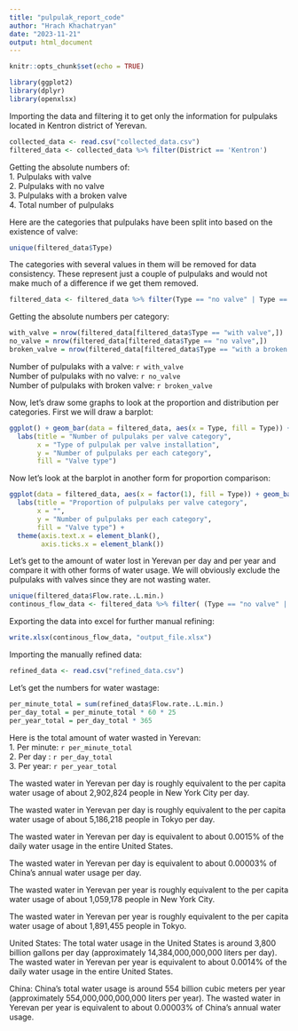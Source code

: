```yaml
---
title: "pulpulak_report_code"
author: "Hrach Khachatryan"
date: "2023-11-21"
output: html_document
---
```


```r
knitr::opts_chunk$set(echo = TRUE)
```


```r
library(ggplot2)
library(dplyr)
library(openxlsx)

```

Importing the data and filtering it to get only the information for pulpulaks located in Kentron district of Yerevan.

```r
collected_data <- read.csv("collected_data.csv")
filtered_data <- collected_data %>% filter(District == 'Kentron')

```


Getting the absolute numbers of: \
1. Pulpulaks with valve \
2. Pulpulaks with no valve  \
3. Pulpulaks with a broken valve  
4. Total number of pulpulaks 

Here are the categories that pulpulaks have been split into based on the existence of valve:

```r
unique(filtered_data$Type)
```

The categories with several values in them will be removed for data consistency. These represent just a couple of pulpulaks and would not make much of a difference if we get them removed.

```r
filtered_data <- filtered_data %>% filter(Type == "no valve" | Type == "with a broken valve" | Type == "with valve" )
```

Getting the absolute numbers per category:
```r
with_valve = nrow(filtered_data[filtered_data$Type == "with valve",])
no_valve = nrow(filtered_data[filtered_data$Type == "no valve",])
broken_valve = nrow(filtered_data[filtered_data$Type == "with a broken valve",])
```

Number of pulpulaks with a valve: `r with_valve` \
Number of pulpulaks with no valve: `r no_valve` \
Number of pulpulaks with broken valve: `r broken_valve` \

Now, let's draw some graphs to look at the proportion and distribution per categories.
First we will draw a barplot:
```r
ggplot() + geom_bar(data = filtered_data, aes(x = Type, fill = Type)) +
  labs(title = "Number of pulpulaks per valve category",
       x = "Type of pulpulak per valve installation",
       y = "Number of pulpulaks per each category",
       fill = "Valve type")
```


Now let's look at the barplot in another form for proportion comparison:
```r
ggplot(data = filtered_data, aes(x = factor(1), fill = Type)) + geom_bar() +
  labs(title = "Proportion of pulpulaks per valve category",
       x = "",
       y = "Number of pulpulaks per each category",
       fill = "Valve type") +
  theme(axis.text.x = element_blank(),
        axis.ticks.x = element_blank())
```
Let's get to the amount of water lost in Yerevan per day and per year and compare it with other forms of water usage. We will obviously exclude the pulpulaks with valves since they are not wasting water.

```r
unique(filtered_data$Flow.rate..L.min.)
continous_flow_data <- filtered_data %>% filter( (Type == "no valve" | Type == "with a broken valve") & Flow.rate..L.min. != "no flow/broken" & Flow.rate..L.min. != "Not working " & Flow.rate..L.min. !=  "Not working")
```

Exporting the data into excel for further manual refining:
```r
write.xlsx(continous_flow_data, "output_file.xlsx")

```

Importing the manually refined data:
```r
refined_data <- read.csv("refined_data.csv")
```

Let's get the numbers for water wastage:
```r
per_minute_total = sum(refined_data$Flow.rate..L.min.)
per_day_total = per_minute_total * 60 * 25
per_year_total = per_day_total * 365
```

Here is the total amount of water wasted in Yerevan: \
1. Per minute: `r per_minute_total` \
2. Per day : `r per_day_total` \
3. Per year: `r per_year_total` \

The wasted water in Yerevan per day is roughly equivalent to the per capita water usage of about 2,902,824 people in New York City per day. 

The wasted water in Yerevan per day is roughly equivalent to the per capita water usage of about 5,186,218 people in Tokyo per day. 

The wasted water in Yerevan per day is equivalent to about 0.0015% of the daily water usage in the entire United States. 

The wasted water in Yerevan per day is equivalent to about 0.00003% of China's annual water usage per day. 

The wasted water in Yerevan per year is roughly equivalent to the per capita water usage of about 1,059,178 people in New York City. 

The wasted water in Yerevan per year is roughly equivalent to the per capita water usage of about 1,891,455 people in Tokyo. 

United States: The total water usage in the United States is around 3,800 billion gallons per day (approximately 14,384,000,000,000 liters per day). The wasted water in Yerevan per year is equivalent to about 0.0014% of the daily water usage in the entire United States. 

China: China's total water usage is around 554 billion cubic meters per year (approximately 554,000,000,000,000 liters per year). The wasted water in Yerevan per year is equivalent to about 0.00003% of China's annual water usage. 